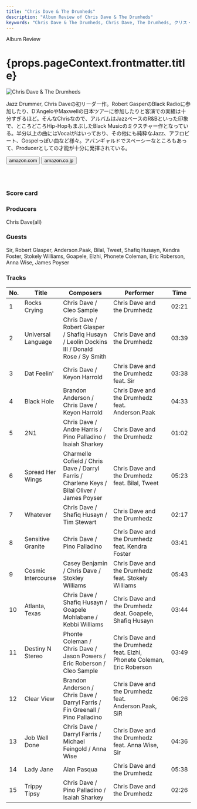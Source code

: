 ```yaml
---
title: "Chris Dave & The Drumheds"
description: "Album Review of Chris Dave & The Drumheds"
keywords: "Chris Dave & The Drumheds, Chris Dave, The Drumheds, クリス・デイブ, ドラムヘッズ, ザ・ドラムヘッズ"
---
```





<p className="largeP">Album Review</p>
<h1 className="h1--no--margin">{props.pageContext.frontmatter.title}</h1>

<Row  className="image-card-group">
	<Column colMd={3} colLg={4} noGutterMdLeft="">
       <ImageCard>

![Chris Dave & The Drumheds](../../images/cd/chrisdave1L.jpg)

</ImageCard>
	</Column>
	<Column colMd={4} colLg={8} noGutterMdLeft="">
	<p>
	Jazz Drummer, Chris Daveの初リーダー作。Robert GasperのBlack Radioに参加したり、D'AngeloやMaxwellの日本ツアーに参加したりと客演での実績は十分すぎるほど。そんなChrisなので、アルバムはJazzベースのR&Bといった印象で、ところどころHip-HopもまぶしたBlack Musicのミクスチャー作となっている。半分以上の曲にはVocalがはいっており、その他にも純粋なJazz、アフロビート、Gospelっぽい曲など様々。アバンギャルドでスペーシーなところもあって、Producerとしての才能が十分に発揮されている。
	</p>
	<div>
	  <Button className="button-right-mergin"  href="https://amzn.to/31OoQdD" renderIcon={ArrowUpRight} size='sm' kind='primary'>
      amazon.com
    </Button>
    <Button className="button-right-mergin"  href="https://amzn.to/38xRbX9" renderIcon={ArrowUpRight} size='sm' kind='secondary'>
      amazon.co.jp
    </Button>
	</div>
	<a href="https://geo.music.apple.com/us/album/chris-dave-and-the-drumhedz/1440881381?mt=1&app=music&ls=1&at=11lcug" style="display:inline-block;overflow:hidden;background:url(https://linkmaker.itunes.apple.com/ja-jp/lockup.svg?releaseDate=2018-01-26&kind=album&bubble=apple_music&style=mono-black) no-repeat;width:180px;height:45px;"></a>
	</Column>
</Row>
<Row >
	<Column colMd={4} colLg={4} noGutterMdLeft="">
<div>
  <h3>Score card</h3>
	<SliderJS1 value="4" />
  <SliderJS2 value="2" />
	<SliderJS3 value="2" />
  <SliderJS4 value="8" />
</div>
</Column>
<Column colMd={8} colLg={8} noGutterMdLeft="">
<div>
<h3>Producers</h3>
<p>
	Chris Dave(all)
</p>
<h3>Guests</h3>
<p>
	Sir, Robert Glasper, Anderson.Paak, Bilal, Tweet, Shafiq Husayn, Kendra Foster, Stokely Williams, Goapele, Elzhi, Phonete Coleman, Eric Roberson, Anna Wise, James Poyser
</p>
</div>
</Column>
</Row>

<h3>Tracks</h3>

| No. | Title              | Composers                                                                                    | Performer                                                               | Time  |
| --- | ------------------ | -------------------------------------------------------------------------------------------- | ----------------------------------------------------------------------- | ----- |
| 1   | Rocks Crying       | Chris Dave / Cleo Sample                                                                     | Chris Dave and the Drumhedz                                             | 02:21 |
| 2   | Universal Language | Chris Dave / Robert Glasper / Shafiq Husayn / Leolin Dockins III / Donald Rose / Sy Smith    | Chris Dave and the Drumhedz                                             | 03:39 |
| 3   | Dat Feelin'        | Chris Dave / Keyon Harrold                                                                   | Chris Dave and the Drumhedz feat. Sir                                   | 03:38 |
| 4   | Black Hole         | Brandon Anderson / Chris Dave / Keyon Harrold                                                | Chris Dave and the Drumhedz feat. Anderson.Paak                         | 04:33 |
| 5   | 2N1                | Chris Dave / Andre Harris / Pino Palladino / Isaiah Sharkey                                  | Chris Dave and the Drumhedz                                             | 01:02 |
| 6   | Spread Her Wings   | Charmelle Cofield / Chris Dave / Darryl Farris / Charlene Keys / Bilal Oliver / James Poyser | Chris Dave and the Drumhedz feat. Bilal, Tweet                          | 05:23 |
| 7   | Whatever           | Chris Dave / Shafiq Husayn / Tim Stewart                                                     | Chris Dave and the Drumhedz                                             | 02:17 |
| 8   | Sensitive Granite  | Chris Dave / Pino Palladino                                                                  | Chris Dave and the Drumhedz feat. Kendra Foster                         | 03:41 |
| 9   | Cosmic Intercourse | Casey Benjamin / Chris Dave / Stokley Williams                                               | Chris Dave and the Drumhedz feat. Stokely Williams                      | 05:43 |
| 10  | Atlanta, Texas     | Chris Dave / Shafiq Husayn / Goapele Mohlabane / Kebbi Williams                              | Chris Dave and the Drumhedz deat. Goapele, Shafiq Husayn                | 03:44 |
| 11  | Destiny N Stereo   | Phonte Coleman / Chris Dave / Jason Powers / Eric Roberson / Cleo Sample                     | Chris Dave and the Drumhedz feat. Elzhi, Phonete Coleman, Eric Roberson | 03:49 |
| 12  | Clear View         | Brandon Anderson / Chris Dave / Darryl Farris / Fin Greenall / Pino Palladino                | Chris Dave and the Drumhedz feat. Anderson.Paak, SiR                    | 06:26 |
| 13  | Job Well Done      | Chris Dave / Darryl Farris / Michael Feingold / Anna Wise                                    | Chris Dave and the Drumhedz feat. Anna Wise, Sir                        | 04:36 |
| 14  | Lady Jane          | Alan Pasqua                                                                                  | Chris Dave and the Drumhedz                                             | 05:38 |
| 15  | Trippy Tipsy       | Chris Dave / Pino Palladino / Isaiah Sharkey                                                 | Chris Dave and the Drumhedz                                             | 02:26 |
